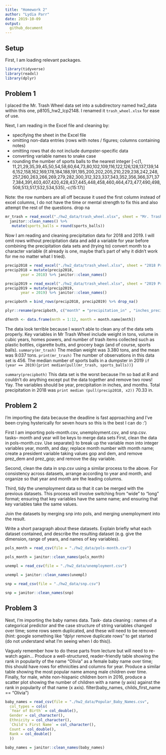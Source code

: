 ```yaml
---
title: "Homework 2"
author: "Lydia Parr" 
date: 2019-10-09
output: 
  github_document
---
```


## Setup 

First, I am loading relevant packages. 

```r
library(tidyverse)
library(readxl)
library(dplyr)
```

## Problem 1

I placed the Mr. Trash Wheel data set into a subdirectory named hw2_data within this one, p8105_hw2_lcp2148. I renamed it `trash_wheel.xlsx` for ease of use. 

Next, I am reading in the Excel file and cleaning by: 

- specifying the sheet in the Excel file 
- omitting non-data entries (rows with notes / figures; columns containing notes) 
- omitting rows that do not include dumpster-specific data
- converting variable names to snake case
- rounding the number of sports balls to the nearest integer
[-c(1, 11,21,29,35,39,45,50,54,58,60,64,73,80,102,109,116,122,126,128,137,139,146,152,158,162,169,178,184,188,191,195,200,202,205,210,229,238,242,248,257,260,263,266,269,279,282,300,312,323,337,343,352,356,366,371,377,384,391,403,407,420,428,437,445,448,458,460,464,473,477,490,498,508,513,517,532,534,535),-c(15:17)]

Note: the row numbers are all off because it used the first column instead of excel columns, I do not have the time or mental strength to fix this and also attempt the rest of the questions.
drop na
```r
mr_trash = read_excel("./hw2_data/trash_wheel.xlsx", sheet = "Mr. Trash Wheel", cellranger::cell_cols(1:14)) %>% drop_na() %>%
  janitor::clean_names() %>% 
   mutate(sports_balls = round(sports_balls))
``` 

Now I am reading and cleaning precipitation data for 2018 and 2019. I will omit rows without precipitation data and add a variable for year before combining the precipitation data sets and (trying to) convert month to a character variable (it already is one, maybe that's part of why it didn't work for me no matter what I tried).

```r
precip2018 = read_excel("./hw2_data/trash_wheel.xlsx", sheet = "2018 Precipitation", skip = 1)
precip2018 = mutate(precip2018, 
       year = 2018) %>% janitor::clean_names()

precip2019 = read_excel("./hw2_data/trash_wheel.xlsx", sheet = "2019 Precipitation", skip = 1)
precip2019 = mutate(precip2019, 
       year = 2019) %>% janitor::clean_names()

precipboth = bind_rows(precip2018, precip2019) %>% drop_na()

plyr::rename(precipboth, c("month" = "precipitation_in" , "inches_precip" = "x2"))

dfmnth <- data.frame(mnth = 1:12, month = month.name[mnth])


``` 

The data look terrible because I wasn't able to clean any of the data sets properly. 
Key variables in Mr Trash Wheel include weight in tons, volume in cubic years, homes powers, and number of trash items collected such as plastic bottles, cigarette butts, and grocery bags (and of course, sports balls). `summary(mr_trash)` The median weight was 3.380 tons, and the mean was 9.037 tons. `print(mr_trash)` The number of observations in this data set is 456. The median number of sports balls in a dumpster in 2019 `if (year == 2019){print median(pull(mr_trash, sports_balls))}` 

`summary(precipboth)` This data set is the worst because I'm so bad at R and couldn't do anything except put the data together and remove two rows! Yay. The variables should be year, precipitation in inches, and months. Total precipitation in 2018 was `print median (pull(precip2018, x2))` 70.33 in. 

## Problem 2

I'm importing the data because the deadline is fast approaching and I've been crying hysterically for seven hours so this is the best I can do :')

First I am importing pols-month.csv, unemployment.csv, and snp.csv. 
tasks-- month and year will be keys to merge data sets
First, clean the data in pols-month.csv. Use separate() to break up the variable mon into integer variables year, month, and day; replace month number with month name; create a president variable taking values gop and dem, and remove prez_dem and prez_gop; and remove the day variable.

Second, clean the data in snp.csv using a similar process to the above. For consistency across datasets, arrange according to year and month, and organize so that year and month are the leading columns.

Third, tidy the unemployment data so that it can be merged with the previous datasets. This process will involve switching from “wide” to “long” format; ensuring that key variables have the same name; and ensuring that key variables take the same values.

Join the datasets by merging snp into pols, and merging unemployment into the result.

Write a short paragraph about these datasets. Explain briefly what each dataset contained, and describe the resulting dataset (e.g. give the dimension, range of years, and names of key variables).


```r

pols_month = read_csv(file = "./hw2_data/pols-month.csv") 

pols_month = janitor::clean_names(pols_month) 
  
unempl = read_csv(file = "./hw2_data/unemployment.csv") 

unempl = janitor::clean_names(unempl)

snp = read_csv(file = "./hw2_data/snp.csv")

snp = janitor::clean_names(snp)

```

## Problem 3 

Next, I'm importing the baby names data. 
Task- data cleaning : names of a categorical predictor and the case structure of string variables changed over time; some rows seem duplicated, and these will need to be removed (hint: google something like “dplyr remove duplicate rows” to get started (do not understand what I'm seeing when I do this)).

Vaguely remember how to do these parts from lecture but will need to re-watch again... Produce a well-structured, reader-friendly table showing the rank in popularity of the name “Olivia” as a female baby name over time; this should have rows for ethnicities and columns for year. Produce a similar table showing the most popular name among male children over time.
Finally, for male, white non-hispanic children born in 2016, produce a scatter plot showing the number of children with a name (y axis) against the rank in popularity of that name (x axis).
filter(baby_names, childs_first_name == "Olivia")


```r

baby_names = read_csv(file = "./hw2_data/Popular_Baby_Names.csv", 
  col_types = cols(
  `Year of Birth` = col_double(),
  Gender = col_character(),
  Ethnicity = col_character(),
  `Child's First Name` = col_character(),
  Count = col_double(),
  Rank = col_double()
  ))

baby_names = janitor::clean_names(baby_names)


```

